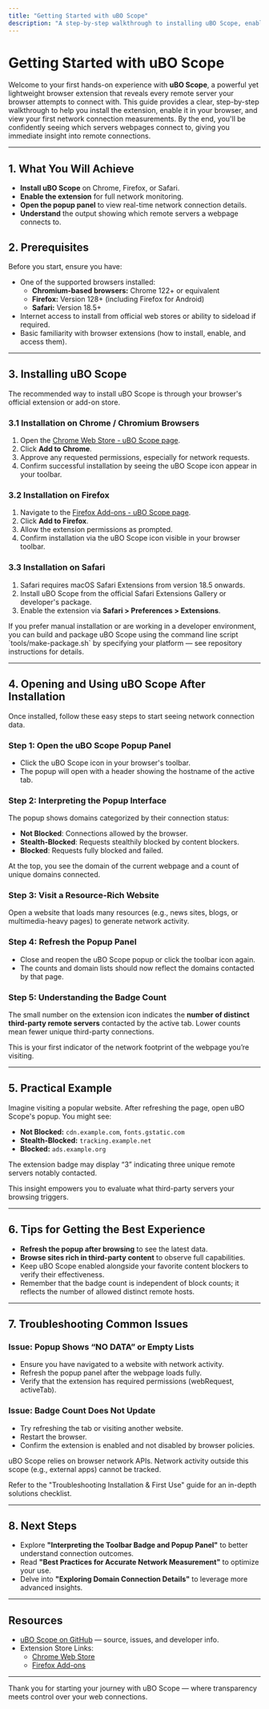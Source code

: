 ```yaml
---
title: "Getting Started with uBO Scope"
description: "A step-by-step walkthrough to installing uBO Scope, enabling the extension, and viewing your first measurements. Learn how to add the extension to Chrome or Firefox, open the popup panel, and see which servers a webpage connects to—empowering users to begin assessing remote connections immediately."
---
```


# Getting Started with uBO Scope

Welcome to your first hands-on experience with **uBO Scope**, a powerful yet lightweight browser extension that reveals every remote server your browser attempts to connect with. This guide provides a clear, step-by-step walkthrough to help you install the extension, enable it in your browser, and view your first network connection measurements. By the end, you'll be confidently seeing which servers webpages connect to, giving you immediate insight into remote connections.

---

## 1. What You Will Achieve

- **Install uBO Scope** on Chrome, Firefox, or Safari.
- **Enable the extension** for full network monitoring.
- **Open the popup panel** to view real-time network connection details.
- **Understand** the output showing which remote servers a webpage connects to.

## 2. Prerequisites

Before you start, ensure you have:

- One of the supported browsers installed:
  - **Chromium-based browsers:** Chrome 122+ or equivalent
  - **Firefox:** Version 128+ (including Firefox for Android)
  - **Safari:** Version 18.5+
- Internet access to install from official web stores or ability to sideload if required.
- Basic familiarity with browser extensions (how to install, enable, and access them).

---

## 3. Installing uBO Scope

The recommended way to install uBO Scope is through your browser's official extension or add-on store.

### 3.1 Installation on Chrome / Chromium Browsers

1. Open the [Chrome Web Store - uBO Scope page](https://chromewebstore.google.com/detail/ubo-scope/bbdpgcaljkaaigfcomhidmneffjjjfgp).
2. Click **Add to Chrome**.
3. Approve any requested permissions, especially for network requests.
4. Confirm successful installation by seeing the uBO Scope icon appear in your toolbar.

### 3.2 Installation on Firefox

1. Navigate to the [Firefox Add-ons - uBO Scope page](https://addons.mozilla.org/firefox/addon/ubo-scope/).
2. Click **Add to Firefox**.
3. Allow the extension permissions as prompted.
4. Confirm installation via the uBO Scope icon visible in your browser toolbar.

### 3.3 Installation on Safari

1. Safari requires macOS Safari Extensions from version 18.5 onwards.
2. Install uBO Scope from the official Safari Extensions Gallery or developer's package.
3. Enable the extension via **Safari > Preferences > Extensions**.

<Note>
If you prefer manual installation or are working in a developer environment, you can build and package uBO Scope using the command line script `tools/make-package.sh` by specifying your platform — see repository instructions for details.
</Note>

---

## 4. Opening and Using uBO Scope After Installation

Once installed, follow these easy steps to start seeing network connection data.

### Step 1: Open the uBO Scope Popup Panel

- Click the uBO Scope icon in your browser's toolbar.
- The popup will open with a header showing the hostname of the active tab.

### Step 2: Interpreting the Popup Interface

The popup shows domains categorized by their connection status:

- **Not Blocked**: Connections allowed by the browser.
- **Stealth-Blocked**: Requests stealthily blocked by content blockers.
- **Blocked**: Requests fully blocked and failed.

At the top, you see the domain of the current webpage and a count of unique domains connected.

### Step 3: Visit a Resource-Rich Website

Open a website that loads many resources (e.g., news sites, blogs, or multimedia-heavy pages) to generate network activity.

### Step 4: Refresh the Popup Panel

- Close and reopen the uBO Scope popup or click the toolbar icon again.
- The counts and domain lists should now reflect the domains contacted by that page.

### Step 5: Understanding the Badge Count

The small number on the extension icon indicates the **number of distinct third-party remote servers** contacted by the active tab. Lower counts mean fewer unique third-party connections.

<Check>
This is your first indicator of the network footprint of the webpage you’re visiting.
</Check>

---

## 5. Practical Example

Imagine visiting a popular website. After refreshing the page, open uBO Scope's popup. You might see:

- **Not Blocked:** `cdn.example.com`, `fonts.gstatic.com`
- **Stealth-Blocked:** `tracking.example.net`
- **Blocked:** `ads.example.org`

The extension badge may display “3” indicating three unique remote servers notably contacted.

This insight empowers you to evaluate what third-party servers your browsing triggers.

---

## 6. Tips for Getting the Best Experience

- **Refresh the popup after browsing** to see the latest data.
- **Browse sites rich in third-party content** to observe full capabilities.
- Keep uBO Scope enabled alongside your favorite content blockers to verify their effectiveness.
- Remember that the badge count is independent of block counts; it reflects the number of allowed distinct remote hosts.

---

## 7. Troubleshooting Common Issues

### Issue: Popup Shows “NO DATA” or Empty Lists

- Ensure you have navigated to a website with network activity.
- Refresh the popup panel after the webpage loads fully.
- Verify that the extension has required permissions (webRequest, activeTab).

### Issue: Badge Count Does Not Update

- Try refreshing the tab or visiting another website.
- Restart the browser.
- Confirm the extension is enabled and not disabled by browser policies.

<Warning>
uBO Scope relies on browser network APIs. Network activity outside this scope (e.g., external apps) cannot be tracked.
</Warning>

Refer to the "Troubleshooting Installation & First Use" guide for an in-depth solutions checklist.

---

## 8. Next Steps

- Explore **"Interpreting the Toolbar Badge and Popup Panel"** to better understand connection outcomes.
- Read **"Best Practices for Accurate Network Measurement"** to optimize your use.
- Delve into **"Exploring Domain Connection Details"** to leverage more advanced insights.

---

## Resources

- [uBO Scope on GitHub](https://github.com/gorhill/uBO-Scope) — source, issues, and developer info.
- Extension Store Links:
  - [Chrome Web Store](https://chromewebstore.google.com/detail/ubo-scope/bbdpgcaljkaaigfcomhidmneffjjjfgp)
  - [Firefox Add-ons](https://addons.mozilla.org/firefox/addon/ubo-scope/)

---

Thank you for starting your journey with uBO Scope — where transparency meets control over your web connections.